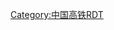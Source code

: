 {{Routemap|title=京哈客运专线|inline=<includeonly>yes</includeonly>|lua=1
|collapsible=0
|map=
CONTg~~ ~~ ~~ ~~{{rmri|u}} [[北京地下直径线]]往[[北京西站|北京西]]方向
KBHFa~~0~~'''[[北京站|北京]]'''~~ ~~通过[[双沙铁路|双沙]]、[[京哈铁路]]连接
BHF~~12~~'''{{站|北京朝阳}}'''
KDSTaq\ABZglr\CONTfq~~ ~~ ~~[[北京环行铁路]]、北京朝阳动车所~~{{RoutemapRoute|Licon=r|[[双沙铁路]]往{{站|沙河|京包铁路}}}}
HST~~34~~{{站|顺义西}}
exCONTgq\eABZg+r\~~ ~~ ~~ ~~{{RoutemapRoute|Licon=l|[[城际铁路联络线]]往{{站|大兴机场}}}}
HST~~62~~{{站|怀柔南}}
HST~~78~~{{站|密云}}
HST~~116~~{{站|兴隆县西}}
HST~~160~~{{站|安匠}}
exCONTgq\eABZg+r\~~ ~~ ~~ ~~{{RoutemapRoute|Licon=l|[[津承城际铁路]]往{{站|天津西}}}}
BHF~~186~~{{站|承德南}}
\eABZgl\exCONTfq~~ ~~ ~~ ~~{{RoutemapRoute|Licon=r|[[津承城际铁路]]往{{站|承德}}}}
HST~~215~~{{站|承德县北}}
HST~~252~~{{站|平泉北}}
\\STR+GRZq\\~~ ~~ ~~ ~~{{rmri|u}}[[北京铁路局|京局]]/[[沈阳铁路局|沈局]]{{rmri|d}}
HST~~313~~{{站|牛河梁}}
\ABZgl+l\CONTfq~~ ~~ ~~ ~~{{RoutemapRoute|Licon=r|[[喀赤高速铁路]]往{{站|赤峰}}}}
HST~~348~~{{站|喀左}}
HST~~378~~{{站|奈林皋}}
BHF~~415~~{{站|辽宁朝阳}}
eABZg+l\exHSTq\exHSTq\eABZgr\\\~~ ~~{{站|锦州北}} {{站|巴图营}}~~ ~~[[朝凌高速铁路]]
{{站|锦州东}}~~! !eHST\\\HST\\\~~452~~{{站|北票}}
{{站|盘锦北}}~~! !HST\\\HST\\\~~500~~{{站|乌兰木图}}
{{站|盘锦}}~~! !ABZgl+l\HSTq\ABZgr\\\HST\\\\\~~533~~{{站|阜新}}~~ ~~[[盘营客运专线]]
{{站|海城西}}~~! !HST\\STR\\\HST\\\\\~~589~~{{站|黑山北}}
{{站|台安}}~~! !STR\\HST\\\ABZgl+l\CONTfq\\\\~~ ~~ ~~ ~~{{RoutemapRoute|Licon=r|[[新通客运专线]]往{{站|通辽}}}}
{{站|辽中}}~~! !STR\\HST\\\HST\\\\\~~631~~{{站|新民北}}
{{站|鞍山西}}~~! !HST\\STR\\\HST\\\\\~~669~~{{站|沈阳西}}
{{站|辽阳}}~~! !HST\\STR\STR+l\STRq\xABZgr\\\\\
\\eABZgl\eKRZu\exSTRq\exABZg+r\\\\\
\\STRl\vSHI1+lo-STR+r\\exSTR\\\\\~~ ~~ ~~ ~~{{RoutemapRoute|Licon=u|[[京哈铁路]]往{{站|北京}}}}
\\\vÜST\\exSTR\\\\\~~ ~~ ~~丁香湖线路所
\CONTgq\BHFq\vSTRr-SHI1r!~STR+r\\exSTR\\\\\~~ ~~{{站|沈阳}}~~ ~~{{RoutemapRoute|Licon=l|[[沈大客运专线]]往{{站|大连}}}}
BHF\\exSTR\\~~691~~'''{{站|沈阳北}}'''（高速场）
exSTRc2\ABZg2x3\STRc3\exSTR\\\~~ ~~
exSTR+1\hSTR2a!~STRc1!~exSTRc4\STR3+4!~hSTRc3\exSTR\\\~~ ~~
exSTR\STR+1!~hSTRc1\hSTR+4e\exBHF\\\~~ ~~{{站|田义屯}}（高速场）
exCONTgq\exABZqr\eKRZhl\eKRZhr\exABZgr\\\\~~ ~~ ~~ ~~{{RoutemapRoute|Licon=l|[[沈白客运专线]]往{{站|长白山}}}}
CONTf\STR2\exSTR!~STRc3\\~~ ~~ ~~ ~~{{RoutemapRoute|Licon=d|[[京哈铁路]]往{{站|长春}}}}
STRc1\xABZg+4\~~ ~~ ~~六王屯线路所
HST~~745~~{{站|铁岭西}}
HST~~792~~{{站|开原西}}
HST~~820~~{{站|昌图西}}
HST~~871~~{{站|四平东}}
HST~~926~~{{站|公主岭南}}
CONTg\BHF\~~989~~'''{{站|长春西}}'''~~ ~~{{RoutemapRoute|Licon=u|[[京哈铁路]]往{{站|沈阳北}}}}
CONTgq\STR+l-SHI1+lqo\vÜSTrq\vBHFq\STRr-SHI1lq\ABZgr+r\\\\\~~ ~~{{站|长春}}~~ ~~{{RoutemapRoute|Licon=l|[[长珲城际铁路]]往{{站|珲春}}}}
ABZgl\STRq\STRq\STRq\KRZo\CONTfq\\\~~ ~~ ~~ ~~{{RoutemapRoute|Licon=r|[[长白铁路]]往{{站|白城}}}}
CONTf\\\\STR\\\\~~ ~~ ~~ ~~{{RoutemapRoute|Licon=d|[[京哈铁路]]往{{站|哈尔滨西}}}}
HST~~1083~~{{站|德惠西}}
HST~~1141~~{{站|扶余北}}
\\STR+GRZq\\~~ ~~ ~~ ~~{{rmri|u}}[[沈阳铁路局|沈局]]/[[哈尔滨铁路局|哈局]]{{rmri|d}}
HST~~1199~~{{站|双城北}}
\STR\CONTg~~ ~~ ~~ ~~{{RoutemapRoute|Licon=u|[[京哈铁路]]往{{站|长春}}}}
\vSHI1+l-STR+l\STRr
vBHF~~1239~~'''{{站|哈尔滨西}}'''
vÜST~~ ~~ ~~哈尔滨站顾乡场
vBHF~~1246~~'''{{站|哈尔滨}}'''
vCONTgq\v-SPLal!~vSPLar-\vCONTfq~~ ~~ ~~ ~~{{RoutemapRoute|Licon=l|[[哈牡客运专线]]往{{站|牡丹江}} [[滨洲铁路]]往{{站|满洲里}}|Ricon=r}}
~~ ~~ ~~ ~~{{RoutemapRoute|Licon=l|[[哈佳铁路]]往{{站|佳木斯}} [[哈齐客运专线]]往{{站|齐齐哈尔}}|Ricon=r}}
|bottom={{navbar|京哈客运专线RDT}}
}}<noinclude>
{{rdt intro|[[京哈客运专线]]}}
[[Category:中国高铁RDT]]
</noinclude>